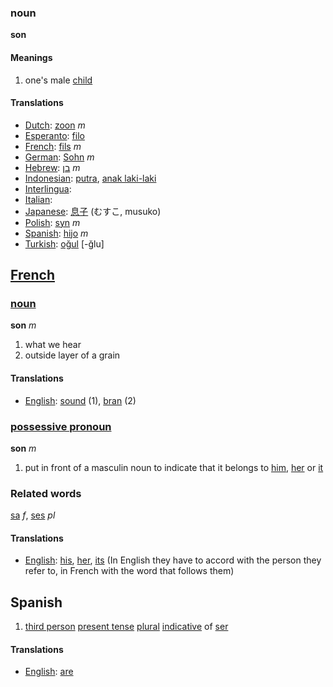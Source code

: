 ===noun===

'''son'''

====Meanings====
#one's male [[child]]

====Translations====
*[[Dutch]]: [[zoon]] ''m''
*[[Esperanto]]: [[filo]]
*[[French]]: [[fils]] ''m''
*[[German]]: [[Sohn]] ''m''
*[[Hebrew]]: [[בן]] ''m''
*[[Indonesian]]: [[putra]], [[anak laki-laki]]
*[[Interlingua]]: [[]]
*[[Italian]]: [[]]
*[[Japanese]]: [[息子]] (むすこ, musuko)
*[[Polish]]: [[syn]] ''m''
*[[Spanish]]: [[hijo]] ''m''
*[[Turkish]]: [[oğul]] [-ğlu]

==[[French]]==

===[[noun]]===

'''son''' ''m''

#what we hear
#outside layer of a grain

====Translations====
*[[English]]: [[sound]] (1), [[bran]] (2)

===[[possessive pronoun]]===

'''son''' ''m''

# put in front of a masculin noun to indicate that it belongs to [[him]], [[her]] or [[it]]

===Related words===

[[sa]] ''f'', 
[[ses]] ''pl''

====Translations====
*[[English]]: [[his]], [[her]], [[its]] (In English they have to accord with the person they refer to, in French with the word that follows them)

==Spanish==

#[[third person]] [[present tense]] [[plural]] [[indicative]] of [[ser]]

====Translations====
*[[English]]: [[are]]